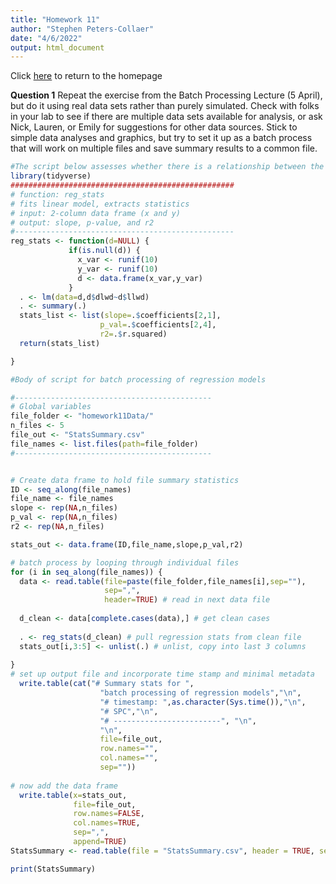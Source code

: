 ```yaml
---
title: "Homework 11"
author: "Stephen Peters-Collaer"
date: "4/6/2022"
output: html_document
---
```

Click [here](index.html) to return to the homepage 


**Question 1**  Repeat the exercise from the Batch Processing Lecture (5 April), but do it using real data sets rather than purely simulated. Check with folks in your lab to see if there are multiple data sets available for analysis, or ask Nick, Lauren, or Emily for suggestions for other data sources. Stick to simple data analyses and graphics, but try to set it up as a batch process that will work on multiple files and save summary results to a common file.

```r

#The script below assesses whether there is a relationship between the diameter and the length of logs in headwater streams at the Hubbard Brook Experimental Forest in NH.  It runs a linear model on this relationship (dlwd is the x variable (diameter), and llwd is the y variable (length)) for 5 streams we surveyed in the forest.
library(tidyverse)
##################################################
# function: reg_stats
# fits linear model, extracts statistics
# input: 2-column data frame (x and y)
# output: slope, p-value, and r2
#------------------------------------------------- 
reg_stats <- function(d=NULL) {
             if(is.null(d)) {
               x_var <- runif(10)
               y_var <- runif(10)
               d <- data.frame(x_var,y_var)
             }
  . <- lm(data=d,d$dlwd~d$llwd)
  . <- summary(.)
  stats_list <- list(slope=.$coefficients[2,1],
                    p_val=.$coefficients[2,4],
                    r2=.$r.squared)
  return(stats_list)

}

#Body of script for batch processing of regression models

#--------------------------------------------
# Global variables
file_folder <- "homework11Data/"
n_files <- 5
file_out <- "StatsSummary.csv"
file_names <- list.files(path=file_folder)
#--------------------------------------------


# Create data frame to hold file summary statistics
ID <- seq_along(file_names)
file_name <- file_names
slope <- rep(NA,n_files)
p_val <- rep(NA,n_files)
r2 <- rep(NA,n_files)

stats_out <- data.frame(ID,file_name,slope,p_val,r2)

# batch process by looping through individual files
for (i in seq_along(file_names)) {
  data <- read.table(file=paste(file_folder,file_names[i],sep=""),
                     sep=",",
                     header=TRUE) # read in next data file
  
  d_clean <- data[complete.cases(data),] # get clean cases
  
  . <- reg_stats(d_clean) # pull regression stats from clean file
  stats_out[i,3:5] <- unlist(.) # unlist, copy into last 3 columns
  
}
# set up output file and incorporate time stamp and minimal metadata
  write.table(cat("# Summary stats for ",
                    "batch processing of regression models","\n",
                    "# timestamp: ",as.character(Sys.time()),"\n",
                    "# SPC","\n",
                    "# ------------------------", "\n",
                    "\n",
                    file=file_out,
                    row.names="",
                    col.names="",
                    sep=""))
  
# now add the data frame
  write.table(x=stats_out,
              file=file_out,
              row.names=FALSE,
              col.names=TRUE,
              sep=",",
              append=TRUE)
StatsSummary <- read.table(file = "StatsSummary.csv", header = TRUE, sep = ",")

print(StatsSummary)
```